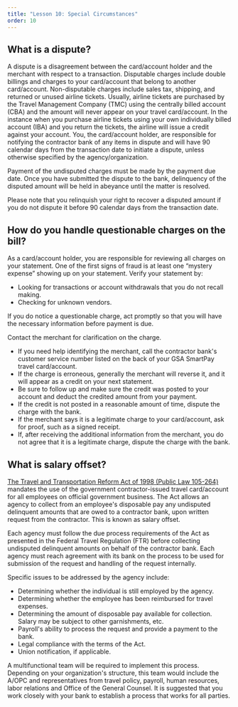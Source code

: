 ```yaml
---
title: "Lesson 10: Special Circumstances"
order: 10
---
```

## What is a dispute?
A dispute is a disagreement between the card/account holder and the merchant with respect to a transaction. Disputable charges include double billings and charges to your card/account that belong to another card/account. Non-disputable charges include sales tax, shipping, and returned or unused airline tickets. Usually, airline tickets are purchased by the Travel Management Company (TMC) using the centrally billed account (CBA) and the amount will never appear on your travel card/account. In the instance when you purchase airline tickets using your own individually billed account (IBA) and you return the tickets, the airline will issue a credit against your account. You, the card/account holder, are responsible for notifying the contractor bank of any items in dispute and will have 90 calendar days from the transaction date to initiate a dispute, unless otherwise specified by the agency/organization.

Payment of the undisputed charges must be made by the payment due date. Once you have submitted the dispute to the bank, delinquency of the disputed amount will be held in abeyance until the matter is resolved.

Please note that you relinquish your right to recover a disputed amount if you do not dispute it before 90 calendar days from the transaction date. 

## How do you handle questionable charges on the bill?
As a card/account holder, you are responsible for reviewing all charges on your statement. One of the first signs of fraud is at least one “mystery expense” showing up on your statement. Verify your statement by:
- Looking for transactions or account withdrawals that you do not recall making.
- Checking for unknown vendors.

If you do notice a questionable charge, act promptly so that you will have the necessary information before payment is due.

Contact the merchant for clarification on the charge. 
- If you need help identifying the merchant, call the contractor bank's customer service number listed on the back of your GSA SmartPay travel card/account. 
- If the charge is erroneous, generally the merchant will reverse it, and it will appear as a credit on your next statement. 
- Be sure to follow up and make sure the credit was posted to your account and deduct the credited amount from your payment. 
- If the credit is not posted in a reasonable amount of time, dispute the charge with the bank. 
- If the merchant says it is a legitimate charge to your card/account, ask for proof, such as a signed receipt. 
- If, after receiving the additional information from the merchant, you do not agree that it is a legitimate charge, dispute the charge with the bank.

## What is salary offset?
[The Travel and Transportation Reform Act of 1998 (Public Law 105-264)](https://www.congress.gov/105/plaws/publ264/PLAW-105publ264.pdf) mandates the use of the government contractor-issued travel card/account for all employees on official government business. The Act allows an agency to collect from an employee's disposable pay any undisputed delinquent amounts that are owed to a contractor bank, upon written request from the contractor. This is known as salary offset.

Each agency must follow the due process requirements of the Act as presented in the Federal Travel Regulation (FTR) before collecting undisputed delinquent amounts on behalf of the contractor bank. Each agency must reach agreement with its bank on the process to be used for submission of the request and handling of the request internally.

Specific issues to be addressed by the agency include:
- Determining whether the individual is still employed by the agency.
- Determining whether the employee has been reimbursed for travel expenses.
- Determining the amount of disposable pay available for collection. Salary may be subject to other garnishments, etc.
- Payroll's ability to process the request and provide a payment to the bank.
- Legal compliance with the terms of the Act.
- Union notification, if applicable.

A multifunctional team will be required to implement this process. Depending on your organization's structure, this team would include the A/OPC and representatives from travel policy, payroll, human resources, labor relations and Office of the General Counsel. It is suggested that you work closely with your bank to establish a process that works for all parties.
